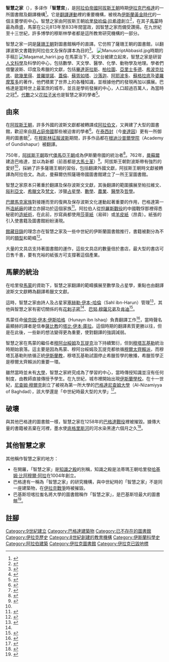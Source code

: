 '''智慧之家'''（{{lang-ar|بيت الحكمة|Bayt al-Ḥikmah}}），多译作「'''智慧宫'''」，是[[阿拉伯帝國|阿拉伯帝國]][[阿拔斯王朝|阿拔斯王朝]]時期[[伊拉克|伊拉克]][[巴格達|巴格達]]的一所圖書館及翻譯機構<ref>{{cite web | language = en | publisher = Encyclopedia Britannica | title = Iraq | url = http://www.britannica.com/EBchecked/topic/293631/Iraq | archive-date = 2015-05-26 | archive-url = https://web.archive.org/web/20150526175331/http://www.britannica.com/EBchecked/topic/293631/Iraq | dead-url = no }}</ref>。它是[[翻譯運動|翻譯運動]]裡的重要機構，被視為[[伊斯蘭黃金時代|伊斯蘭黃金時代]]的一個主要學術中心。智慧之家由阿拔斯王朝[[哈里發|哈里發]][[哈倫·拉希德|哈倫·拉希德]]創立<ref>{{cite book | language = en | author = E. J. van Donzel | title = ''Islamic desk reference'' | date = 1994年 | publisher = BRILL | isbn = 9004097384 | pages = 第229頁 }}</ref>，在其子[[阿布·阿拔斯·阿卜杜拉·馬蒙·本·哈倫|馬蒙]]時最為鼎盛，馬蒙在公元813年至833年間當政，因智慧之家而備受讚揚。在九世紀至十三世紀，許多博學的穆斯林學者都是這所教育研究機構的一部分。

智慧之家一詞是[[薩珊王朝|薩珊王朝]]對圖書館稱呼的直譯。它仿照了薩珊王朝的圖書館，以翻譯波斯文書籍到阿拉伯文及保存譯本為目的<ref>{{cite book | language = en | author = Josef W. Meri、Jere L. Bacharach | title = ''Medieval Islamic civilization: an encyclopedia'' | url=https://books.google.com/books?id=H-k9oc9xsuAC&pg=PA451| date = 2006年 | publisher = Taylor & Francis | isbn = 0415966914 | pages = 第451頁 }}</ref>。
[[File:ManuscriptAbbasid.jpg|thumb]]時期的手稿]]
[[File:Maqamat_hariri.jpg|thumb]]
在馬蒙治下，天文台被建立起來，智慧之家是研習[[人文科學|人文科學]]及科學的中心，包括數學、天文學、醫學、化學、動物學及地理。學者們借鑒波斯、印度及希臘的文獻，包括[[畢達哥拉斯|畢達哥拉斯]]、[[柏拉圖|柏拉圖]]、[[亞里士多德|亞里士多德]]、[[希波克拉底|希波克拉底]]、[[歐幾里得|歐幾里得]]、[[普羅提諾|普羅提諾]]、[[蓋倫|蓋倫]]、[[蘇胥如塔|蘇胥如塔]]、[[沙落迦|沙落迦]]、[[阿耶波多|阿耶波多]]、[[蘇格拉底|蘇格拉底]]及[[婆羅摩笈多|婆羅摩笈多]]的著作，他們積累了世界上的各種知識，並根據他們的發現再加以擴展。巴格達是當時世上最富庶的城市，並且是學術發展的中心，人口超過百萬人，為當時之冠<ref name="George Modelski">{{cite book | language = en | author = George Modelski | title = ''World Cities: –3000 to 2000'' | publisher = FAROS | year = 2003 | isbn = 0-9676230-1-4 }}</ref>。[[代數|代數]]之父[[花拉子米|花拉子米]]也是智慧之家的學者<ref name="Jean-Eric">{{cite book
| author1=Jean-Eric Aubert
| author2=Jean-Louis Reiffers
| title=''Knowledge Economies in the Middle East and North Africa: Toward New Development Strategies''
| url=https://books.google.com/books?id=iM_vusM9sN8C&pg=PP13
| year = 2003年
| publisher=World Bank Publications
| isbn=978-0-8213-5701-9 
| language = en  
| pages = 第xi頁 }}</ref>。

== 由來 ==

在[[阿拔斯王朝|阿拔斯王朝]]，許多外國的波斯文獻都被轉譯成[[阿拉伯語|阿拉伯文]]，又興建了大型的圖書館，歡迎來自[[拜占庭帝國|拜占庭帝國]]那些被迫害的學者<ref>{{cite web | language = en | publisher = fordham.edu | title = THE GOLDEN AGE THE GOLDEN AGE OF ARAB AND ISLAMIC CULTURE | url = http://www.fordham.edu/halsall/med/wiet.html | accessdate = 04-12-2009 | archive-date = 2010-01-07 | archive-url = https://web.archive.org/web/20100107030859/http://www.fordham.edu/halsall/med/wiet.html | dead-url = no }}</ref>。在[[泰西封|泰西封]]（今[[麥達因|麥達因]]）更有一所御用的圖書館<ref>{{cite web | language = en | publisher = livius.org | title = Ctesiphon | url = http://www.livius.org/ct-cz/ctesiphon/ctesiphon.htm | accessdate = 04-12-2009 | archive-date = 2004-12-08 | archive-url = https://web.archive.org/web/20041208192239/http://www.livius.org/ct-cz/ctesiphon/ctesiphon.htm | dead-url = no }}</ref>，在[[伊斯蘭對波斯的征服|穆斯林征服波斯]]期間，許多作品都在[[根迪沙普爾學院|根迪沙普爾學院]]（Academy of Gundishapur）被翻譯。

750年，[[阿拔斯王朝|阿拔斯王朝]]取代[[倭馬亞王朝|倭馬亞王朝]]成為伊斯蘭帝國的統治者<ref>{{cite book | language = en | author = Peter Robert Lamont Brown  | title = ''The world of late antiquity, AD 150-750'' | url = https://archive.org/details/worldoflateantiq00brow | date = 1971年 | publisher = Harcourt Brace Jovanovich | isbn = 0155976338 | pages = 第200頁 }}</ref>。762年，[[哈里發阿布·加法爾·阿卜杜拉·曼蘇爾·本·穆罕默德|曼蘇爾]]建造巴格達，並以為新都（前首都是[[大馬士革|大馬士革]]）<ref>{{cite book | language = en | author = Wilson B. Bishai | title = ''Islamic history of the Middle East: backgrounds, development, and fall of the Arab Empire'' | date = 1968年 | publisher = Allyn and Bacon | pages = 第231頁 }}</ref>。阿拔斯王朝對波斯帶有強烈的愛好<ref name="George Modelski"/>，採納了許多薩珊王朝的習俗，包括翻譯外國文獻，阿拔斯王朝時文獻被轉譯為阿拉伯文。為此，曼蘇爾仿照薩珊帝國圖書館建立了一所王室圖書館。

智慧之家原本只著重於翻譯及保存波斯文文獻，其後翻譯的範圍擴展至帕拉維文、[[敍利亞語|敍利亞文]]、[[希臘語|希臘文]]及[[梵語|梵文]]，涉獵[[占星學|占星學]]、[[數學|數學]]、[[農業|農業]]、[[醫學|醫學]]及[[哲學|哲學]]。

[[巴爾馬克家族|巴爾馬克家族]]對接踵而至的復興及保存波斯文化運動起著重要的作用，巴格達第一所[[造紙廠|造紙廠]]的建立亦歸功於這個家族<ref>{{cite book | language = en | author = Arabian American Oil Company | title = Aramco world magazine | volume = 第33冊 | date = 1982年 | publisher = Arabian American Oil Company | pages = 第8頁 }}</ref>。阿拉伯人從[[怛羅斯戰役|怛羅斯戰役]]的中國戰俘那裡得悉秘密的[[造紙術|造紙術]]，在此前，抄寫員都使用[[莎草紙|莎草紙]]（易碎）或[[羊皮紙|羊皮紙]]（昂貴）。紙張的引入使書籍及圖書館紛紛湧現。

[[館藏目錄|館藏目錄]]的理念亦在智慧之家及一些中世紀的伊斯蘭圖書館推行，書籍被劃分為不同的[[類型|類型]]和範疇<ref>{{cite book | language = en | author = Rushdī Rāshid、Régis Morelon  | title = ''Encyclopedia of the history of Arabic science'' | date = 1996年 | publisher = Routledge | pages = 第985-1007頁 }}</ref>。

大量的文具店支持著圖書館的運作，這些文具店的數量倍於書店，最大型的書店可日售千書，要有充裕的紙張方可支撐著這個產業。

== 馬蒙的統治 ==

在哈里發[[阿布·阿拔斯·阿卜杜拉·馬蒙·本·哈倫|馬蒙]]的資助下，智慧之家翻譯的範疇擴展至數學及占星學，重點也由翻譯波斯文文獻轉為翻譯希臘文文獻。

這時，智慧之家由詩人及占星家[[塞赫勒·伊本-哈倫|塞赫勒·伊本-哈倫]]（Sahl ibn-Harun）管理<ref>{{cite book | language = en | author = John Erskine | title = ''A Pageant of the Thirteenth Century for the Seven Hundredth Anniversary of Roger Bacon'' | date = 2004年 | publisher = Kessinger Publishing | isbn = 1417959703 | pages = 第26頁 }}</ref>，其他與智慧之家有密切關係的有[[花剌子密|花剌子密]]<ref name="Jean-Eric"/>、[[巴努·穆薩兄弟|巴努·穆薩兄弟]]及[[肯迪|肯迪]]<ref>{{cite book | language = en | author = Tony Abboud | title = ''Al Kindi: The Father of Arab Philosophy'' | date = 2006年 | publisher = The Rosen Publishing Group | isbn = 140420511X | pages = 第36頁 }}</ref>。

馬蒙任命[[侯奈因·伊本·伊斯哈格|侯奈因·伊本·伊斯哈格]]（Hunayn ibn Ishaq）負責翻譯工作<ref>{{cite book | language = en | author = Sidney Harrison Griffith | title = ''The church in the shadow of the mosque: Christians and Muslims in the world of Islam'' | date = 2008年 | publisher = Princeton University Press | isbn = 0691130159 | pages = 第119頁 }}</ref>，當時聲名最顯赫的譯者是信奉[[薩比教|薩比教]]的[[塔比·伊本·庫拉|塔比·伊本·庫拉]]。這個時期的翻譯素質更勝以往，但是在此後，一些新的想法變得更為重要，使對翻譯的強調減弱。

智慧之家在馬蒙的繼任者[[穆阿台綏姆|穆阿台綏姆]]及[[瓦提克|瓦提克]]治下持續繁衍，但到[[穆塔瓦基勒|穆塔瓦基勒]]統治時期始衰落。這主要是因為馬蒙、穆阿台綏姆及瓦提克都依循[[穆爾太齊賴派|穆爾太齊賴派]]，而穆塔瓦基勒則依循正統[[伊斯蘭教|伊斯蘭教]]，穆塔瓦基勒試圖停止希臘哲學的散播，希臘哲學正是穆爾太齊賴派的重要一環。

雖然當時並未有[[大學|大學]]，智慧之家終究成為了學習的中心，當時傳授知識並沒有任何制度，由教師直接傳授予學生。在九世紀，城市裡開始出現[[伊斯蘭學校|伊斯蘭學校]]。在十一世紀，[[尼查姆·穆爾克|尼查姆·穆爾克]]創立了被視為第一所大學的[[巴格達尼查姆大學|巴格達尼查姆大學]]（Al-Nizamiyya of Baghdad），該大學還是「中世紀時最大型的大學」<ref>{{cite journal | language = en | author = Ahmad Abd Al-Waliy Vincenzo | title = A European Civil Project of a Documentation Center on Islam  | journal = Journal of Muslim Minority Affairs | volume = 20 | issue = 1 | pages = 171-175 | year = 2000}}</ref>。

== 破壞 ==

與其他巴格達的圖書館一樣，智慧之家在1258年的[[巴格達戰役_(1258年)|巴格達戰役]]裡被摧毀。據傳大量的書籍被丟棄在河裡，墨水使[[底格里斯河|底格里斯河]]的河水染黑達六個月之久<ref>{{cite book | language = en | author = Hussein N. Kadhim | title = ''The poetics of anti-colonialism in the Arabic qaṣīdah'' | date = 2004年 | publisher = BRILL | isbn = 9004130306 | pages = 第163頁 }}</ref>。

== 其他智慧之家 ==

其他稱作智慧之家的地方：

*在開羅，「智慧之家」是[[知識之殿|知識之殿]]的別稱，知識之殿是法蒂瑪王朝哈里發[[哈基姆·比阿穆爾·阿拉|哈基姆·比阿穆爾·阿拉]]在1004年創立。
*巴格達有一稱為「智慧之家」的研究機構，與中世紀時的「智慧之家」不是同一座建築物，在[[伊拉克戰爭|伊拉克戰爭]]時被摧毀。
*巴基斯坦喀拉蚩名將大學的圖書館稱作「智慧之家」，是巴基斯坦最大的圖書館<ref>{{cite book | language = en | author = Pakistan Historical Society | title = ''Journal of the Pakistan Historical Society'' | date = 2002年 | series = 第50冊 | publisher = Pakistan Historical Society | pages = 第163頁 }}</ref>。

== 註腳 ==
<div class="references-small">
<references></references>
</div>
{{阿拔斯王朝}}
[[Category:9世紀建立|Category:9世紀建立]]
[[Category:巴格達建築物|Category:巴格達建築物]]
[[Category:已不存在的圖書館|Category:已不存在的圖書館]]
[[Category:伊拉克歷史|Category:伊拉克歷史]]
[[Category:8世紀創建的教育機構|Category:8世紀創建的教育機構]]
[[Category:伊斯蘭科學史|Category:伊斯蘭科學史]]
[[Category:阿拉伯建築|Category:阿拉伯建築]]
[[Category:伊拉克圖書館|Category:伊拉克圖書館]]
[[Category:伊拉克已毀地標|Category:伊拉克已毀地標]]